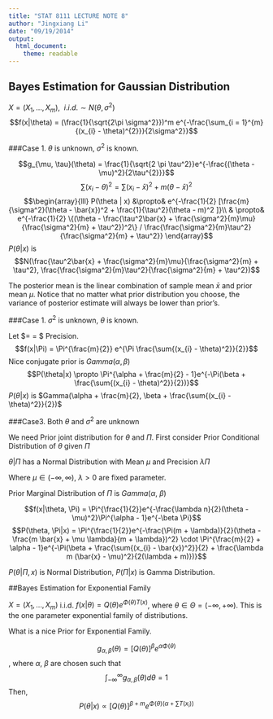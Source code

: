 ```yaml
---
title: "STAT 8111 LECTURE NOTE 8"
author: "Jingxiang Li"
date: "09/19/2014"
output:
  html_document:
    theme: readable
---
```


## Bayes Estimation for Gaussian Distribution

$X = (X_{1}, \dots, X_{m}),~~i.i.d. \sim N(\theta, \sigma^2)$
$$f(x|\theta) = (\frac{1}{\sqrt{2\pi \sigma^2}})^m e^{-\frac{\sum_{i = 1}^{m}{(x_{i} - \theta)^{2}}}{2\sigma^2}}$$

###Case 1.  $\theta$ is unknown, $\sigma^{2}$ is known.

$$g_{\mu, \tau}(\theta) = \frac{1}{\sqrt{2 \pi \tau^2}}e^{-\frac{(\theta - \mu)^2}{2\tau^{2}}}$$
$$\sum{(x_{i} - \theta)^2} = \sum{(x_{i} - \bar{x})^2} + m(\theta - \bar{x})^2$$
$$\begin{array}{lll}
P(\theta | x) &\propto& e^{-\frac{1}{2} [\frac{m}{\sigma^2}(\theta - \bar{x})^2 + \frac{1}{\tau^2}(\theta - m)^2 ]}\\
& \propto&  e^{-\frac{1}{2} \{(\theta - \frac{\tau^2\bar{x} + \frac{\sigma^2}{m}\mu}{\frac{\sigma^2}{m} + \tau^2})^2\} / \frac{\frac{\sigma^2}{m}\tau^2}{\frac{\sigma^2}{m} + \tau^2}} 
\end{array}$$
$P(\theta | x)$ is $$N(\frac{\tau^2\bar{x} + \frac{\sigma^2}{m}\mu}{\frac{\sigma^2}{m} + \tau^2}, \frac{\frac{\sigma^2}{m}\tau^2}{\frac{\sigma^2}{m} + \tau^2})$$

The posterior mean is the linear combination of sample mean $\bar{x}$ and prior mean $\mu$. Notice that no matter what prior distribution you choose, the variance of posterior estimate will always be lower than prior's.

###Case 1.  $\sigma^{2}$ is unknown, $\theta$ is known.

Let $\Pi = \frac{1}{\sigma^2} = $ Precision.
$$f(x|\Pi) = \Pi^{\frac{m}{2}} e^{\Pi \frac{\sum{(x_{i} - \theta)^2}}{2}}$$
Nice conjugate prior is $Gamma(\alpha, \beta)$
$$P(\theta|x) \propto \Pi^{\alpha + \frac{m}{2} - 1}e^{-\Pi(\beta + \frac{\sum{(x_{i} - \theta)^2}}{2})}$$
$P(\theta | x)$ is $Gamma(\alpha + \frac{m}{2}, \beta + \frac{\sum{(x_{i} - \theta)^2}}{2})$

###Case3. Both $\theta$ and $\sigma^{2}$ are unknown

We need Prior joint distribution for $\theta$ and $\Pi$. First consider Prior Conditional Distribution of $\theta$ given $\Pi$

$\theta|\Pi$ has a Normal Distribution with Mean $\mu$ and Precision $\lambda \Pi$

Where $\mu \in (-\infty, \infty),~\lambda >0$ are fixed parameter.

Prior Marginal Distribution of $\Pi$ is $Gamma(\alpha,~\beta )$

$$f(x|\theta, \Pi) = \Pi^{\frac{1}{2}}e^{-\frac{\lambda n}{2}(\theta - \mu)^2}\Pi^{\alpha - 1}e^{-\beta \Pi}$$
$$P(\theta, \Pi|x) = \Pi^{\frac{1}{2}}e^{-\frac{\Pi(m + \lambda)}{2}(\theta - \frac{m \bar{x} + \mu \lambda}{m + \lambda})^2} \cdot \Pi^{\frac{m}{2} + \alpha - 1}e^{-\Pi(\beta + \frac{\sum{(x_{i} - \bar{x})^2}}{2} + \frac{\lambda m (\bar{x} - \mu)^2}{2(\lambda + m)})}$$

$P(\theta | \Pi, x)$ is Normal Distribution, $P(\Pi | x)$ is Gamma Distribution.

##Bayes Estimation for Exponential Family

$X = (X_{1},\dots,X_{m})$ i.i.d. $f(x|\theta) = Q(\theta)e^{\Phi(\theta)T(x)}$, where $\theta \in \Theta = (-\infty, +\infty)$. This is the one parameter exponential family of distributions.

What is a nice Prior for Exponential Family.

$$g_{\alpha, \beta}(\theta) = [Q(\theta)]^{\beta}e^{\alpha \Phi(\theta)}$$, where $\alpha,~\beta$ are chosen such that $$\int_{-\infty}^{\infty}{g_{\alpha, \beta}(\theta)d\theta} = 1$$
Then,  
$$P(\theta|x) \propto [Q(\theta)]^{\beta + m}e^{\Phi(\theta)(\alpha + \sum{T(x_{i})})}$$